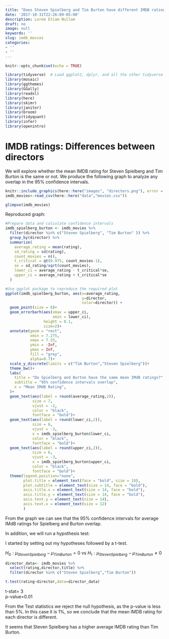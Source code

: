 ```yaml
---
title: "Does Steven Spielberg and Tim Burton have different IMDB ratings?"
date: '2017-10-31T22:26:09-05:00'
description: Lorem Etiam Nullam
draft: no
image: null
keywords: ''
slug: imdb_movies
categories:
- ''
- ''
---
```


```r
knitr::opts_chunk$set(echo = TRUE)
```

```r
library(tidyverse)  # Load ggplot2, dplyr, and all the other tidyverse packages
library(mosaic)
library(ggthemes)
library(GGally)
library(readxl)
library(here)
library(skimr)
library(janitor)
library(broom)
library(tidyquant)
library(infer)
library(openintro)
```

# IMDB ratings: Differences between directors

We will explore whether the mean IMDB rating for Steven Spielberg and Tim Burton is the same or
not. We produce the following graph to analyze any overlap in the 95% confidence intervals.

```r
knitr::include_graphics(here::here("images", "directors.png"), error = FALSE)
imdb_movies<-read_csv(here::here("data","movies.csv"))

glimpse(imdb_movies)
```
    
Reproduced graph:
```r
#Prepare data and calculate confidence intervals
imdb_spielberg_burton <- imdb_movies %>%
  filter(director %in% c("Steven Spielberg", "Tim Burton" )) %>%
  group_by(director) %>%
  summarize(
    average_rating = mean(rating),
    sd_rating = sd(rating),
    count_movies = n(),
    t_critical = qt(0.975, count_movies-1),
    se = sd_rating/sqrt(count_movies),
    lower_ci = average_rating - t_critical*se,
    upper_ci = average_rating + t_critical*se
  )

#Use ggplot package to reproduce the required plot
ggplot(imdb_spielberg_burton, aes(x=average_rating, 
                                  y=director, 
                                  color=director)) +
  geom_point(size = 8)+
  geom_errorbarh(aes(xmax = upper_ci, 
                     xmin = lower_ci), 
                 height = 0.1, 
                 size=2)+
  annotate(geom = "rect", 
           xmin = 7.275, 
           xmax = 7.33, 
           ymin = -Inf, 
           ymax = Inf, 
           fill = "grey", 
           alpha=0.7)+
  scale_y_discrete(limits = c("Tim Burton","Steven Spielberg"))+
  theme_bw()+
  labs(
    title = "Do Spielberg and Burton have the same mean IMdB ratings?",
    subtitle = "95% confidence intervals overlap",
    x = "Mean IMdB Rating",
  )+
  geom_text(aes(label = round(average_rating,2)), 
            size = 7, 
            vjust = -2, 
            color = "black", 
            fontface = "bold")+
  geom_text(aes(label = round(lower_ci,2)), 
            size = 6, 
            vjust = -3,
            x = imdb_spielberg_burton$lower_ci,
            color = "black", 
            fontface = "bold")+
  geom_text(aes(label = round(upper_ci,2)), 
            size = 6, 
            vjust = -3,
            x = imdb_spielberg_burton$upper_ci,
            color = "black", 
            fontface = "bold")+
  theme(legend.position="none",
        plot.title = element_text(face = "bold", size = 18),
        plot.subtitle = element_text(size = 14, face = "bold"),
        axis.title.x = element_text(size = 14, face = "bold"),
        axis.title.y = element_text(size = 14, face = "bold"),
        axis.text.y = element_text(size = 14),
        axis.text.x = element_text(size = 12)
        )
```
From the graph we can see that the 95% confidence intervals for average IMdB ratings for Spielberg and Burton overlap.  
  
In addition, we will run a hypothesis test:       

I started by setting out my hypotheses followed by a t-test.


$H_0: \mu_{Steven Spielberg}-\mu_{Tim Burton}= 0$ vs
$H_1: \mu_{Steven Spielberg}-\mu_{Tim Burton}\neq 0$

    
```r
director_data<- imdb_movies %>% 
  select(rating,director,title) %>%
  filter(director %in% c("Steven Spielberg","Tim Burton")) 

t.test(rating~director,data=director_data)

```
    
t-stat= 3       
p-value=0.01       
      
From the Test statistics we reject the null hypothesis, as the p-value is less than 5%. In this case it is 1%, so we conclude that the mean IMDB rating for each director is different.  

It seems that Steven Spielberg has a higher average IMDB rating than Tim Burton. 

